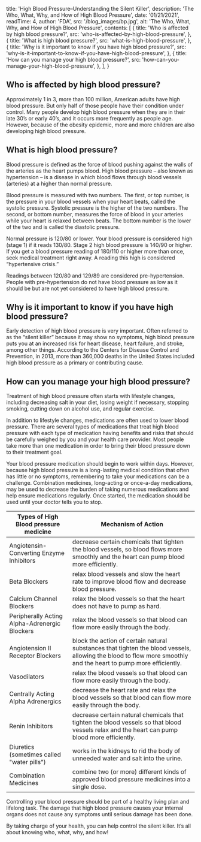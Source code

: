 

  title: 'High Blood Pressure–Understanding the Silent Killer',
  description: 'The Who, What, Why, and How of High Blood Pressure',
  date: '01/21/2021',
  readTime: 4,
  author: 'FDA',
  src: '/blog_images/bp.jpg',
  alt: 'The Who, What, Why, and How of High Blood Pressure',
  contents: [
    {
      title: 'Who is affected by high blood pressure?',
      src: 'who-is-affected-by-high-blood-pressure',
    },
    {
      title: 'What is high blood pressure?',
      src: 'what-is-high-blood-pressure',
    },
    {
      title: 'Why is it important to know if you have high blood pressure?',
      src: 'why-is-it-important-to-know-if-you-have-high-blood-pressure',
    },
    {
      title: 'How can you manage your high blood pressure?',
      src: 'how-can-you-manage-your-high-blood-pressure',
    },
  ],
}

## Who is affected by high blood pressure? 

Approximately 1 in 3, more than 100 million, American adults have high blood pressure. But only half of those people have their condition under control. Many people develop high blood pressure when they are in their late 30’s or early 40’s, and it occurs more frequently as people age. However, because of the obesity epidemic, more and more children are also developing high blood pressure.

## What is high blood pressure? 

Blood pressure is defined as the force of blood pushing against the walls of the arteries as the heart pumps blood. High blood pressure – also known as hypertension – is a disease in which blood flows through blood vessels (arteries) at a higher than normal pressure.

Blood pressure is measured with two numbers. The first, or top number, is the pressure in your blood vessels when your heart beats, called the systolic pressure. Systolic pressure is the higher of the two numbers. The second, or bottom number, measures the force of blood in your arteries while your heart is relaxed between beats. The bottom number is the lower of the two and is called the diastolic pressure.

Normal pressure is 120/80 or lower. Your blood pressure is considered high (stage 1) if it reads 130/80. Stage 2 high blood pressure is 140/90 or higher. If you get a blood pressure reading of 180/110 or higher more than once, seek medical treatment right away. A reading this high is considered “hypertensive crisis.”

Readings between 120/80 and 129/89 are considered pre-hypertension. People with pre-hypertension do not have blood pressure as low as it should be but are not yet considered to have high blood pressure. 

## Why is it important to know if you have high blood pressure?

Early detection of high blood pressure is very important. Often referred to as the “silent killer” because it may show no symptoms, high blood pressure puts you at an increased risk for heart disease, heart failure, and stroke, among other things. According to the Centers for Disease Control and Prevention, in 2013, more than 360,000 deaths in the United States included high blood pressure as a primary or contributing cause.

## How can you manage your high blood pressure?

Treatment of high blood pressure often starts with lifestyle changes, including decreasing salt in your diet, losing weight if necessary, stopping smoking, cutting down on alcohol use, and regular exercise.

In addition to lifestyle changes, medications are often used to lower blood pressure. There are several types of medications that treat high blood pressure with each type of medication having benefits and risks that should be carefully weighed by you and your health care provider. Most people take more than one medication in order to bring their blood pressure down to their treatment goal.

Your blood pressure medication should begin to work within days. However, because high blood pressure is a long-lasting medical condition that often has little or no symptoms, remembering to take your medications can be a challenge. Combination medicines, long-acting or once-a-day medications, may be used to decrease the burden of taking numerous medications and help ensure medications regularly. Once started, the medication should be used until your doctor tells you to stop. 


| Types of High Blood pressure medicine | Mechanism of Action |
| ------------------------------------- | ------------------- |
| Angiotensin-Converting Enzyme Inhibitors | decrease certain chemicals that tighten the blood vessels, so blood flows more smoothly and the heart can pump blood more efficiently.|
| Beta Blockers | relax blood vessels and slow the heart rate to improve blood flow and decrease blood pressure. |
| Calcium Channel Blockers | relax the blood vessels so that the heart does not have to pump as hard. |
| Peripherally Acting Alpha-Adrenergic Blockers | relax the blood vessels so that blood can flow more easily through the body. |
| Angiotension II Receptor Blockers | block the action of certain natural substances that tighten the blood vessels, allowing the blood to flow more smoothly and the heart to pump more efficiently. |
| Vasodilators | relax the blood vessels so that blood can flow more easily through the body. |
| Centrally Acting Alpha Adrenergics | decrease the heart rate and relax the blood vessels so that blood can flow more easily through the body. |
| Renin Inhibitors | decrease certain natural chemicals that tighten the blood vessels so that blood vessels relax and the heart can pump blood more efficiently. |
| Diuretics (sometimes called "water pills") | works in the kidneys to rid the body of unneeded water and salt into the urine. |
| Combination Medicines | combine two (or more) different kinds of approved blood pressure medicines into a single dose. |


Controlling your blood pressure should be part of a healthy living plan and lifelong task. The damage that high blood pressure causes your internal organs does not cause any symptoms until serious damage has been done.

By taking charge of your health, you can help control the silent killer. It’s all about knowing who, what, why, and how!





